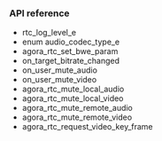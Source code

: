 <PlatformWrapper platform="linux-c">

### API reference 

- <Link to="{{Global.IOT_SDK_API_REF_LNX_C}}/agora__rtc__api_8h.html#abccb8cb27efdca58bafccf4092ccc868">rtc_log_level_e</Link>

- <Link to="{{Global.IOT_SDK_API_REF_LNX_C}}/agora__rtc__api_8h.html#a307c5bae03eb9a318e247a97e6fb5d88">enum audio_codec_type_e</Link>

- <Link to="{{Global.IOT_SDK_API_REF_LNX_C}}/agora__rtc__api_8h.html#ae274291aadd1afb9974a4672ed6c2bb8">agora_rtc_set_bwe_param</Link>

- <Link to="{{Global.IOT_SDK_API_REF_LNX_C}}/structagora__rtc__event__handler__t.html#af3ef06a16cd4cf3aa585dd6ad13ada0b">on_target_bitrate_changed</Link>

- <Link to="{{Global.IOT_SDK_API_REF_LNX_C}}/structagora__rtc__event__handler__t.html#ab749491e46ce8d06aa69507ebb630bf9">on_user_mute_audio</Link>

- <Link to="{{Global.IOT_SDK_API_REF_LNX_C}}/structagora__rtc__event__handler__t.html#a7ba3bed4e4d97a4e39096f07d2333311">on_user_mute_video</Link>

- <Link to="{{Global.IOT_SDK_API_REF_LNX_C}}/agora__rtc__api_8h.html#a28c1dae086be4014ad732a07db248b16" >agora_rtc_mute_local_audio</Link>

- <Link to="{{Global.IOT_SDK_API_REF_LNX_C}}/agora__rtc__api_8h.html#a47f116e271b78c0659fcd68a96d34224">agora_rtc_mute_local_video</Link>

- <Link to="{{Global.IOT_SDK_API_REF_LNX_C}}/agora__rtc__api_8h.html#a8ad8bfa0e0a46a0c5e7fae11449ab575">agora_rtc_mute_remote_audio</Link>

- <Link to="{{Global.IOT_SDK_API_REF_LNX_C}}/agora__rtc__api_8h.html#a894f5a102c66b20c408bb495ac424efa">agora_rtc_mute_remote_video</Link>

- <Link to="{{Global.IOT_SDK_API_REF_LNX_C}}/agora__rtc__api_8h.html#a74fbf2ac33a8cefce0f02de3eacc2577">agora_rtc_request_video_key_frame</Link>

</PlatformWrapper>